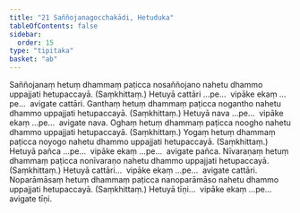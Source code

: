 ```yaml
---
title: "21 Saññojanagocchakādi, Hetuduka"
tableOfContents: false
sidebar:
  order: 15
type: "tipitaka"
basket: "ab"
---
```



<DynamicBreadcrumb />

<Division number="59">

<Paragraph number="146">
Saññojanaṃ hetuṃ dhammaṃ paṭicca nosaññojano nahetu dhammo uppajjati hetupaccayā. (Saṃkhittaṃ.) Hetuyā cattāri …pe…  vipāke ekaṃ …pe…  avigate cattāri.
</Paragraph>

</Division>
<Division number="60">

<Paragraph number="147">
Ganthaṃ hetuṃ dhammaṃ paṭicca nogantho nahetu dhammo uppajjati hetupaccayā. (Saṃkhittaṃ.) Hetuyā nava …pe…  vipāke ekaṃ …pe…  avigate nava.
</Paragraph>

</Division>
<Division number="61">

<Paragraph number="148">
Oghaṃ hetuṃ dhammaṃ paṭicca noogho nahetu dhammo uppajjati hetupaccayā. (Saṃkhittaṃ.)
</Paragraph>

</Division>
<Division number="62">

<Paragraph number="149">
Yogaṃ hetuṃ dhammaṃ paṭicca noyogo nahetu dhammo uppajjati hetupaccayā. (Saṃkhittaṃ.) Hetuyā pañca …pe…  vipāke ekaṃ …pe…  avigate pañca.
</Paragraph>

</Division>
<Division number="63">

<Paragraph number="150">
Nīvaraṇaṃ hetuṃ dhammaṃ paṭicca nonīvaraṇo nahetu dhammo uppajjati hetupaccayā. (Saṃkhittaṃ.) Hetuyā cattāri…  vipāke ekaṃ …pe…  avigate cattāri.
</Paragraph>

</Division>
<Division number="64">

<Paragraph number="151">
Noparāmāsaṃ hetuṃ dhammaṃ paṭicca nanoparāmāso nahetu dhammo uppajjati hetupaccayā. (Saṃkhittaṃ.) Hetuyā tīṇi…  vipāke ekaṃ …pe…  avigate tīṇi.
</Paragraph>
</Division>